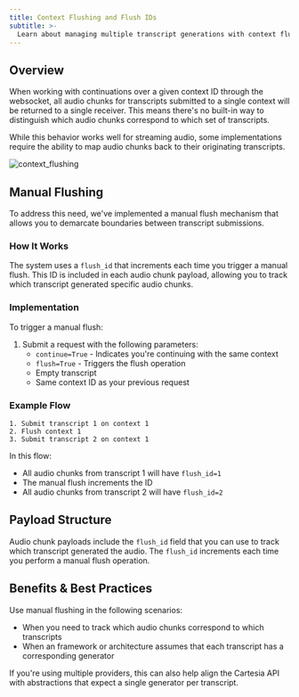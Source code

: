 ```yaml
---
title: Context Flushing and Flush IDs
subtitle: >-
  Learn about managing multiple transcript generations with context flushing.
---
```


## Overview

When working with continuations over a given context ID through the websocket, all audio chunks for transcripts submitted to a single context will be returned to a single receiver. This means there's no built-in way to distinguish which audio chunks correspond to which set of transcripts.

While this behavior works well for streaming audio, some implementations require the ability to map audio chunks back to their originating transcripts.

<Frame caption="Flushing allows you to convert N transcripts into N generators." background="subtle">
    <img src="/assets/images/api_reference_flushing.png" alt="context_flushing" />
</Frame>

## Manual Flushing

To address this need, we've implemented a manual flush mechanism that allows you to demarcate boundaries between transcript submissions.

### How It Works

The system uses a `flush_id` that increments each time you trigger a manual flush. This ID is included in each audio chunk payload, allowing you to track which transcript generated specific audio chunks.

### Implementation

To trigger a manual flush:

1. Submit a request with the following parameters:
   - `continue=True` - Indicates you're continuing with the same context
   - `flush=True` - Triggers the flush operation
   - Empty transcript
   - Same context ID as your previous request

### Example Flow

```
1. Submit transcript 1 on context 1
2. Flush context 1
3. Submit transcript 2 on context 1
```

In this flow:
- All audio chunks from transcript 1 will have `flush_id=1`
- The manual flush increments the ID
- All audio chunks from transcript 2 will have `flush_id=2`

## Payload Structure

Audio chunk payloads include the `flush_id` field that you can use to track which transcript generated the audio. The `flush_id` increments each time you perform a manual flush operation.

## Benefits & Best Practices

Use manual flushing in the following scenarios:
- When you need to track which audio chunks correspond to which transcripts
- When an framework or architecture assumes that each transcript has a corresponding generator

If you're using multiple providers, this can also help align the Cartesia API with abstractions that expect a single generator per transcript.
